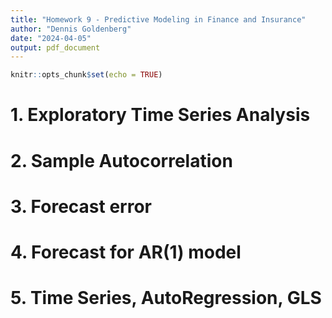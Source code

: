 ```yaml
---
title: "Homework 9 - Predictive Modeling in Finance and Insurance"
author: "Dennis Goldenberg"
date: "2024-04-05"
output: pdf_document
---
```


```r
knitr::opts_chunk$set(echo = TRUE)
```

# 1. Exploratory Time Series Analysis

# 2. Sample Autocorrelation

# 3. Forecast error

# 4. Forecast for AR(1) model

# 5. Time Series, AutoRegression, GLS